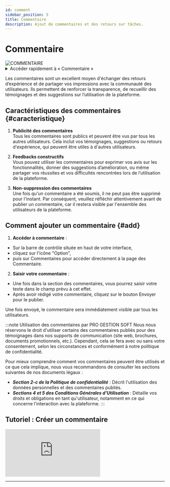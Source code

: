 ```yaml
---
id: comment
sidebar_position: 5
title: Commentaire
description: Ajout de commentaires et des retours sur tâches.
---
```

 

# <i class="fas fa-comment-dots"></i> Commentaire
<img src="/img/docs/comment.png" alt="COMMENTAIRE" className={styles.docsImgkImg} />

<details>
  <summary>Accéder rapidement à « Commentaire »</summary>

  Pour accéder rapidement à Commentaire, saisissez simplement dans la barre de recherche un mot-clé de recherche pour trouver la section sans naviguer manuellement dans les menus.

  Voici une *[liste](/docs/act/controle/search)* – none exhaustive – des mots clés de recherches pris en charge.
</details>

Les commentaires sont un excellent moyen d'échanger des retours d’expérience et de partager vos impressions avec la communauté des utilisateurs. Ils permettent de renforcer la transparence, de recueillir des témoignages et des suggestions sur l’utilisation de la plateforme.


## Caractéristiques des commentaires \{#caracteristique}
1. **Publicité des commentaires**  
   Tous les commentaires sont publics et peuvent être vus par tous les autres utilisateurs. Cela inclut vos témoignages, suggestions ou retours d'expérience, qui peuvent être utiles à d'autres utilisateurs.

2. **Feedbacks constructifs**  
   Vous pouvez utiliser les commentaires pour exprimer vos avis sur les fonctionnalités, donner des suggestions d’amélioration, ou même partager vos réussites et vos difficultés rencontrées lors de l’utilisation de la plateforme.

3. **Non-suppression des commentaires**  
   Une fois qu'un commentaire a été soumis, il ne peut pas être supprimé pour l'instant. Par conséquent, veuillez réfléchir attentivement avant de publier un commentaire, car il restera visible par l'ensemble des utilisateurs de la plateforme.


## Comment ajouter un commentaire \{#add}
1. **Accéder à commentaire** :
- Sur la barre de contrôle située en haut de votre interface,
- cliquez sur l'icône <i class="fas fa-bars"></i> "Option",
- puis sur Commentaires pour accéder directement à la page des Commentaire.

2. **Saisir votre commentaire** :
- Une fois dans la section des commentaires, vous pourrez saisir votre texte dans le champ prévu à cet effet.
- Après avoir rédigé votre commentaire, cliquez sur le bouton <span className={styles.blueBtn}>Envoyer</span> pour le publier.

Une fois envoyé, le commentaire sera immédiatement visible par tous les utilisateurs.


:::note Utilisation des commentaires par PRO GESTION SOFT
Nous nous réservons le droit d'utiliser certains des commentaires publiés pour des témoignages dans nos supports de communication (site web, brochures, documents promotionnels, etc.). Cependant, cela se fera avec ou sans votre consentement, selon les circonstances et conformément à notre politique de confidentialité.

Pour mieux comprendre comment vos commentaires peuvent être utilisés et ce que cela implique, nous vous recommandons de consulter les sections suivantes de nos documents légaux :
- ***Section 2-c de la Politique de confidentialité*** : Décrit l'utilisation des données personnelles et des commentaires publiés.
- ***Sections 4 et 5 des Conditions Générales d'Utilisation*** : Détaille vos droits et obligations en tant qu'utilisateur, notamment en ce qui concerne l'interaction avec la plateforme.
:::


## Tutoriel : Créer un commentaire
<div className={styles.ytbFrame}>
<iframe
  src="https://www.youtube.com/embed/KAKnJ42iaKg"
  title="Connexion sur PGS"
  frameborder="0"
  allow="accelerometer; autoplay; clipboard-write; encrypted-media; gyroscope; picture-in-picture"
  allowfullscreen>
</iframe>
</div>

---

<Feedback />
